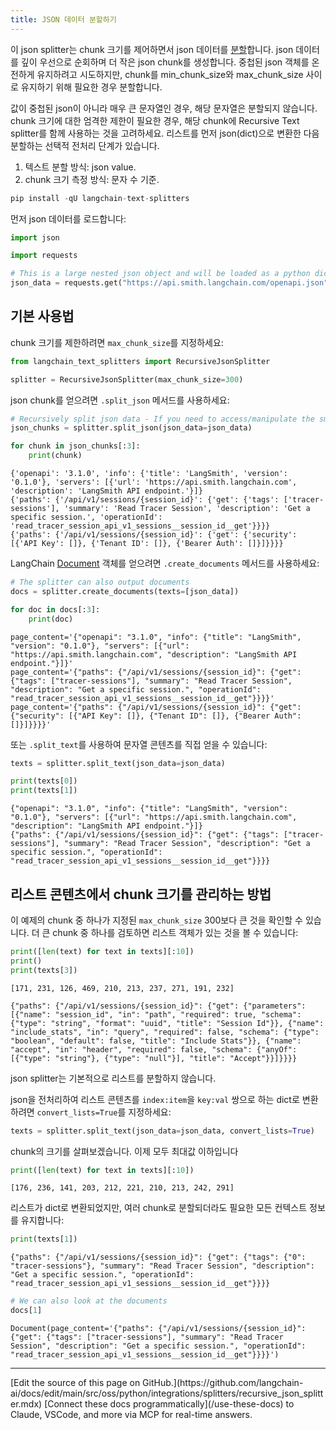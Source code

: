 ```yaml
---
title: JSON 데이터 분할하기
---
```


이 json splitter는 chunk 크기를 제어하면서 json 데이터를 [분할](/oss/python/integrations/splitters/)합니다. json 데이터를 깊이 우선으로 순회하며 더 작은 json chunk를 생성합니다. 중첩된 json 객체를 온전하게 유지하려고 시도하지만, chunk를 min_chunk_size와 max_chunk_size 사이로 유지하기 위해 필요한 경우 분할합니다.

값이 중첩된 json이 아니라 매우 큰 문자열인 경우, 해당 문자열은 분할되지 않습니다. chunk 크기에 대한 엄격한 제한이 필요한 경우, 해당 chunk에 Recursive Text splitter를 함께 사용하는 것을 고려하세요. 리스트를 먼저 json(dict)으로 변환한 다음 분할하는 선택적 전처리 단계가 있습니다.

1. 텍스트 분할 방식: json value.
2. chunk 크기 측정 방식: 문자 수 기준.


```python
pip install -qU langchain-text-splitters
```

먼저 json 데이터를 로드합니다:


```python
import json

import requests

# This is a large nested json object and will be loaded as a python dict
json_data = requests.get("https://api.smith.langchain.com/openapi.json").json()
```

## 기본 사용법

chunk 크기를 제한하려면 `max_chunk_size`를 지정하세요:


```python
from langchain_text_splitters import RecursiveJsonSplitter

splitter = RecursiveJsonSplitter(max_chunk_size=300)
```

json chunk를 얻으려면 `.split_json` 메서드를 사용하세요:


```python
# Recursively split json data - If you need to access/manipulate the smaller json chunks
json_chunks = splitter.split_json(json_data=json_data)

for chunk in json_chunks[:3]:
    print(chunk)
```
```output
{'openapi': '3.1.0', 'info': {'title': 'LangSmith', 'version': '0.1.0'}, 'servers': [{'url': 'https://api.smith.langchain.com', 'description': 'LangSmith API endpoint.'}]}
{'paths': {'/api/v1/sessions/{session_id}': {'get': {'tags': ['tracer-sessions'], 'summary': 'Read Tracer Session', 'description': 'Get a specific session.', 'operationId': 'read_tracer_session_api_v1_sessions__session_id__get'}}}}
{'paths': {'/api/v1/sessions/{session_id}': {'get': {'security': [{'API Key': []}, {'Tenant ID': []}, {'Bearer Auth': []}]}}}}
```
LangChain [Document](https://python.langchain.com/api_reference/core/documents/langchain_core.documents.base.Document.html) 객체를 얻으려면 `.create_documents` 메서드를 사용하세요:


```python
# The splitter can also output documents
docs = splitter.create_documents(texts=[json_data])

for doc in docs[:3]:
    print(doc)
```
```output
page_content='{"openapi": "3.1.0", "info": {"title": "LangSmith", "version": "0.1.0"}, "servers": [{"url": "https://api.smith.langchain.com", "description": "LangSmith API endpoint."}]}'
page_content='{"paths": {"/api/v1/sessions/{session_id}": {"get": {"tags": ["tracer-sessions"], "summary": "Read Tracer Session", "description": "Get a specific session.", "operationId": "read_tracer_session_api_v1_sessions__session_id__get"}}}}'
page_content='{"paths": {"/api/v1/sessions/{session_id}": {"get": {"security": [{"API Key": []}, {"Tenant ID": []}, {"Bearer Auth": []}]}}}}'
```
또는 `.split_text`를 사용하여 문자열 콘텐츠를 직접 얻을 수 있습니다:


```python
texts = splitter.split_text(json_data=json_data)

print(texts[0])
print(texts[1])
```
```output
{"openapi": "3.1.0", "info": {"title": "LangSmith", "version": "0.1.0"}, "servers": [{"url": "https://api.smith.langchain.com", "description": "LangSmith API endpoint."}]}
{"paths": {"/api/v1/sessions/{session_id}": {"get": {"tags": ["tracer-sessions"], "summary": "Read Tracer Session", "description": "Get a specific session.", "operationId": "read_tracer_session_api_v1_sessions__session_id__get"}}}}
```
## 리스트 콘텐츠에서 chunk 크기를 관리하는 방법

이 예제의 chunk 중 하나가 지정된 `max_chunk_size` 300보다 큰 것을 확인할 수 있습니다. 더 큰 chunk 중 하나를 검토하면 리스트 객체가 있는 것을 볼 수 있습니다:


```python
print([len(text) for text in texts][:10])
print()
print(texts[3])
```
```output
[171, 231, 126, 469, 210, 213, 237, 271, 191, 232]

{"paths": {"/api/v1/sessions/{session_id}": {"get": {"parameters": [{"name": "session_id", "in": "path", "required": true, "schema": {"type": "string", "format": "uuid", "title": "Session Id"}}, {"name": "include_stats", "in": "query", "required": false, "schema": {"type": "boolean", "default": false, "title": "Include Stats"}}, {"name": "accept", "in": "header", "required": false, "schema": {"anyOf": [{"type": "string"}, {"type": "null"}], "title": "Accept"}}]}}}}
```
json splitter는 기본적으로 리스트를 분할하지 않습니다.

json을 전처리하여 리스트 콘텐츠를 `index:item`을 `key:val` 쌍으로 하는 dict로 변환하려면 `convert_lists=True`를 지정하세요:


```python
texts = splitter.split_text(json_data=json_data, convert_lists=True)
```

chunk의 크기를 살펴보겠습니다. 이제 모두 최대값 이하입니다


```python
print([len(text) for text in texts][:10])
```
```output
[176, 236, 141, 203, 212, 221, 210, 213, 242, 291]
```
리스트가 dict로 변환되었지만, 여러 chunk로 분할되더라도 필요한 모든 컨텍스트 정보를 유지합니다:


```python
print(texts[1])
```
```output
{"paths": {"/api/v1/sessions/{session_id}": {"get": {"tags": {"0": "tracer-sessions"}, "summary": "Read Tracer Session", "description": "Get a specific session.", "operationId": "read_tracer_session_api_v1_sessions__session_id__get"}}}}
```

```python
# We can also look at the documents
docs[1]
```



```output
Document(page_content='{"paths": {"/api/v1/sessions/{session_id}": {"get": {"tags": ["tracer-sessions"], "summary": "Read Tracer Session", "description": "Get a specific session.", "operationId": "read_tracer_session_api_v1_sessions__session_id__get"}}}}')
```

---

<Callout icon="pen-to-square" iconType="regular">
    [Edit the source of this page on GitHub.](https://github.com/langchain-ai/docs/edit/main/src/oss/python/integrations/splitters/recursive_json_splitter.mdx)
</Callout>
<Tip icon="terminal" iconType="regular">
    [Connect these docs programmatically](/use-these-docs) to Claude, VSCode, and more via MCP for    real-time answers.
</Tip>
